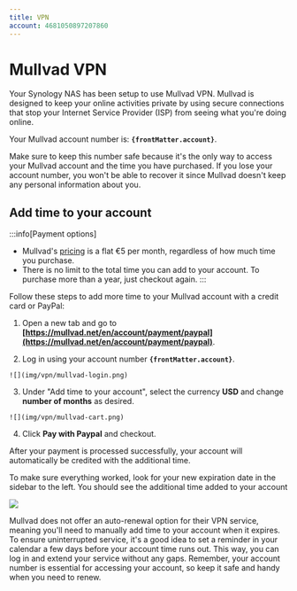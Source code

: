 ```yaml
---
title: VPN
account: 4681050897207860
---
```


# Mullvad VPN

Your Synology NAS has been setup to use Mullvad VPN. Mullvad is designed to keep your online activities private by using secure connections that stop your Internet Service Provider (ISP) from seeing what you're doing online.

Your Mullvad account number is: <strong><code>{frontMatter.account}</code></strong>.

Make sure to keep this number safe because it's the only way to access your Mullvad account and the time you have purchased. If you lose your account number, you won't be able to recover it since Mullvad doesn't keep any personal information about you.


## Add time to your account

:::info[Payment options]

  - Mullvad's [pricing](https://mullvad.net/en/pricing) is a flat &euro;5 per month, regardless of how much time you purchase.
  - There is no limit to the total time you can add to your account. To purchase more than a year, just checkout again.
:::

Follow these steps to add more time to your Mullvad account with a credit card or PayPal:

  1. Open a new tab and go to **[https://mullvad.net/en/account/payment/paypal](https://mullvad.net/en/account/payment/paypal)**.
  
  2. Log in using your account number <strong><code>{frontMatter.account}</code></strong>.
  
    ![](img/vpn/mullvad-login.png)
  
  3. Under "Add time to your account", select the currency **USD** and change **number of months** as desired.
  
    ![](img/vpn/mullvad-cart.png)
  
  4. Click **Pay with Paypal** and checkout.

After your payment is processed successfully, your account will automatically be credited with the additional time.

To make sure everything worked, look for your new expiration date in the sidebar to the left. You should see the additional time added to your account

![](img/vpn/mullvad-paid.png)

Mullvad does not offer an auto-renewal option for their VPN service, meaning you'll need to manually add time to your account when it expires. To ensure uninterrupted service, it's a good idea to set a reminder in your calendar a few days before your account time runs out. This way, you can log in and extend your service without any gaps. Remember, your account number is essential for accessing your account, so keep it safe and handy when you need to renew.
